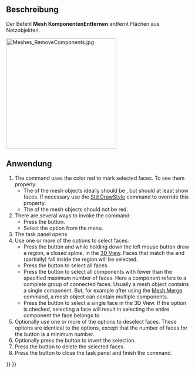 <languages/>

{{Docnav/de
|[[Mesh_AddFacet/de|FacetteHinzufügen]]
|[[Mesh_RemoveCompByHand/de|KomponenteVonHandEntfernen]]
|[[Mesh_Workbench/de|Netze-Arbeitsbereich]]
|IconL=Mesh_AddFacet.svg
|IconR=Mesh_RemoveCompByHand.svg
|IconC=Workbench_Mesh.svg
}}

{{GuiCommand/de
|Name=Mesh_RemoveComponents
|Name/de=Mesh KomponentenEntfernen
|MenuLocation=Netze → Komponenten entfernen...
|Workbenches=[[Mesh_Workbench/de|Mesh]]
|SeeAlso=[[Mesh_RemoveCompByHand/de|Mesh KomponentenVonHandEntfernen]], [[Arch_SplitMesh/de|Arch NetzAufteilen]]
}}

<span id="Description"></span>
==Beschreibung==

Der Befehl '''Mesh KomponentenEntfernen''' entfernt Flächen aus Netzobjekten.

[[Image:Meshes_RemoveComponents.jpg|300px]]
{{Caption|Das Aufgaben-Fenster Komponenten entfernen}}

<span id="Usage"></span>
==Anwendung==

# The command uses the color red to mark selected faces. To see them properly:
#* The {{PropertyView|Display Mode}} of the mesh objects ideally should be {{Value|Flat Lines}}, but should at least show faces. If necessary use the [[Std_DrawStyle|Std DrawStyle]] command to override this property.
#* The {{PropertyView|Shape Color}} of the mesh objects should not be red.
# There are several ways to invoke the command:
#* Press the {{Button|[[Image:Mesh_RemoveComponents.svg|16px]] [[Mesh_RemoveComponents|Remove Components]]}} button.
#* Select the {{MenuCommand|Meshes → [[Image:Mesh_RemoveComponents.svg|16px]] Remove Components}} option from the menu.
# The {{MenuCommand|Remove Components}} task panel opens.
# Use one or more of the {{MenuCommand|Select}} options to select faces:
#* Press the {{Button|Region}} button and while holding down the left mouse button draw a region, a closed spline, in the [[3D_View|3D View]]. Faces that match the {{MenuCommand|Region Options}} and (partially) fall inside the region will be selected.
#* Press the {{Button|All}} button to select all faces.
#* Press the {{Button|Components}} button to select all components with fewer than the specified maximum number of faces. Here a component refers to a complete group of connected faces. Usually a mesh object contains a single component. But, for example after using the [[Mesh_Merge|Mesh Merge]] command, a mesh object can contain multiple components.
#* Press the {{Button|Pick Triangle}} button to select a single face in the 3D View. If the {{MenuCommand|Select whole component}} option is checked, selecting a face will result in selecting the entire component the face belongs to.
# Optionally use one or more of the {{MenuCommand|Deselect}} options to deselect faces. These options are identical to the {{MenuCommand|Select}} options, except that the number of faces for the {{Button|Components}} button is a minimum number.
# Optionally press the {{Button|Invert}} button to invert the selection.
# Press the {{Button|Delete}} button to delete the selected faces.
# Press the {{Button|Close}} button to close the task panel and finish the command.


{{Docnav/de
|[[Mesh_AddFacet/de|FacetteHinzufügen]]
|[[Mesh_RemoveCompByHand/de|KomponenteVonHandEntfernen]]
|[[Mesh_Workbench/de|Netze-Arbeitsbereich]]
|IconL=Mesh_AddFacet.svg
|IconR=Mesh_RemoveCompByHand.svg
|IconC=Workbench_Mesh.svg
}}

{{Mesh Tools navi{{#translation:}}}}
{{Userdocnavi{{#translation:}}}}
{{clear}}